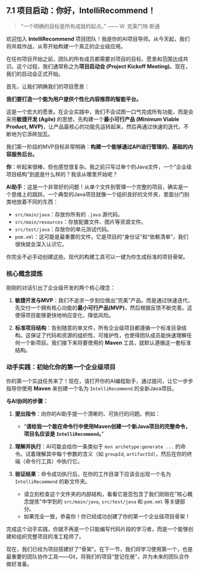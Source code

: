 ## 7.1 项目启动：你好，IntelliRecommend！ {#sec-onboarding-kickoff}

> “一个明确的目标是所有成就的起点。” —— W. 克莱门特·斯通

欢迎加入 **IntelliRecommend** 项目团队！我是你的AI项目导师。从今天起，我们将并肩作战，从零开始构建一个真正的企业级应用。

在任何项目开始之前，团队的所有成员都需要对项目的目标、愿景和范围达成共识。这个过程，我们通常称之为**项目启动会 (Project Kickoff Meeting)**。现在，我们的启动会正式开始。

首先，让我们明确我们的项目愿景：

**我们要打造一个能为用户提供个性化内容推荐的智能平台。**

这是一个宏大的愿景。在企业实践中，我们不会试图一口气完成所有功能，而是会采用**敏捷开发 (Agile)** 的思想，先构建一个**最小可行产品 (Minimum Viable Product, MVP)**，让产品最核心的功能先运转起来，然后再通过快速的迭代，不断地为它添砖加瓦。

我们第一阶段的MVP目标非常明确：**构建一个能够通过API进行管理的、基础的内容服务后台。**

::: {.callout-note title="与AI的对话：从“一个文件”到“一个项目”"}

**你**：听起来很棒，但也感觉很复杂。我之前只写过单个的Java文件，一个“企业级项目结构”到底是什么样的？我该从哪里开始呢？

**AI助手**：这是一个非常好的问题！从单个文件到管理一个完整的项目，确实是一个思维上的跳跃。一个典型的Java项目就像一个组织良好的文件夹，里面分门别类地放着不同的东西：

*   `src/main/java`：存放你所有的 `.java` 源代码。
*   `src/main/resources`：存放配置文件、图片等资源文件。
*   `src/test/java`：存放你的单元测试代码。
*   `pom.xml`：这可能是最重要的文件，它是项目的“身份证”和“依赖清单”，我们很快就会深入认识它。

你完全不必手动创建这些。现代的构建工具可以一键为你生成标准的项目骨架。

:::

### 核心概念提炼

刚刚的对话引出了企业级开发的两个核心理念：

1.  **敏捷开发与MVP**：我们不追求一步到位做出“完美”产品。而是通过快速迭代，先交付一个拥有核心功能的**最小可行产品(MVP)**，然后根据反馈不断完善。这使得项目能够更快地响应变化、降低风险。

2.  **标准项目结构**：告别随意的单文件，所有企业级项目都遵循一个标准目录结构。这保证了代码和资源的组织性、可维护性，也使得团队成员能快速理解任何一个新项目。我们接下来将要使用的 **Maven** 工具，就默认遵循这一套标准结构。

### 动手实践：初始化你的第一个企业级项目

你的第一个实战任务来了！现在，请打开你的AI编程助手，通过提问，让它一步步指导你使用 **Maven** 来创建一个名为 `IntelliRecommend` 的全新Java项目。

**与AI协同的步骤：**

1.  **提出指令**：向你的AI助手提一个清晰的、可执行的问题。例如：
    *   "**请给我一个能在命令行中使用Maven创建一个新Java项目的完整命令，项目名应该是 `IntelliRecommend`。**"

2.  **理解并执行**：AI可能会给你一条类似于 `mvn archetype:generate ...` 的命令。试着理解其中每个参数的含义（如 `groupId`, `artifactId`），然后在你的终端（命令行工具）中执行它。

3.  **验证结果**：命令成功执行后，在你的工作目录下应该会出现一个名为 `IntelliRecommend` 的新文件夹。
    *   请立刻检查这个文件夹的内部结构，看看它是否包含了我们刚刚在"核心概念提炼"中学到的 `src/main/java`, `src/test/java` 和 `pom.xml` 等关键部分。
    *   如果完全一致，恭喜你！你已经成功创建了你的第一个企业级项目骨架！

完成这个动手实践，你就不再是一个只能编写代码片段的学习者，而是一个能够创建和组织完整项目的准工程师了。

现在，我们已经为项目搭建好了“骨架”。在下一节，我们将学习使用第一个，也是最重要的团队协作工具——Git，将我们的项目“登记在册”，并为未来的团队合作做好准备。 